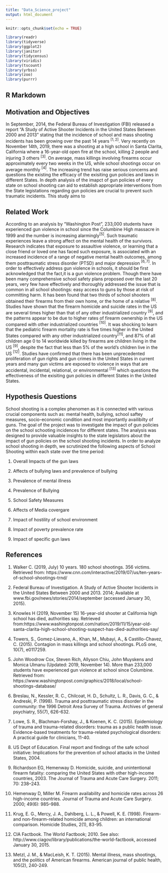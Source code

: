 ```yaml
---
title: "Data_Science_project"
output: html_document
---
```


```r
knitr::opts_chunk$set(echo = TRUE)
```

```r

library(readr)
library(tidyverse)
library(ggplot2)
library(janitor)
library(tidycensus)
library(viridis) 
library(tscount)
library(yrbss)
library(zoo)
library(purrr)

```



## R Markdown

## Motivation and Objectives
In September, 2014, the Federal Bureau of Investigation (FBI) released a report “A Study of Active Shooter Incidents in the United States Between 2000 and 2013” stating that the incidence of school and mass shooting incidents has been growing over the past 14 years $^{[1, 2]}$. Very recently on November 14th, 2019, there was a shooting at a high school in Santa Clarita, California where a 16-year-old open fire at the school, killing 2 people and injuring 3 others $^{[3]}$. On average, mass killings involving firearms occur approximately every two weeks in the US, while school shootings occur on average monthly $^{[4]}$. The increasing trend has raise serious concerns and questions the existing the efficacy of the exisiting gun policies and laws in different States. In depth analysis of the imapct of gun policies of every state on school shooting can aid to establish appropriate interventions from the State legistations regarding gun policies are crucial to prevent such traumatic incidents. This study aims to 



## Related Work
According to an analysis by “Washington Post”, 233,000 students have experienced gun violence in school since the Columbine High massacre in 1999 and the number is increasing alarmingly$^{[5]}$. Such traumatic experiences leave a strong affect on the mental health of the survivors. Research indicates that exposure to assaultive violence, or learning that a close friend or loved one has faced such exposure, is associated with an increased incidence of a range of negative mental health outcomes, among them posttraumatic stress disorder (PTSD) and major depression $^{[6,7]}$. In order to effectively address gun violence in schools, it should be first acknowledged that the fact,it is a gun violence problem. Though there have been many comprehensive school safety plans proposed over the last 20 years, very few have effectively and thoroughly addressed the issue that is common in all school shootings: easy access to guns by those at risk of committing harm.  It has been found that two thirds of school shooters obtained their firearms from their own home, or the home of a relative $^{[8]}$. Studies have shown that the firearm homicide and suicide rates in the US are several times higher than that of any other industrialized country $^{[9]}$, and the patterns appear to be due to higher rates of firearm ownership in the US compared with other industrialized countries $^{[10]}$. It was shocking to learn that the pediatric firearm mortality rate is five times higher in the United States compared with any other industrialized country$^{[11]}$, and 87% of all children age 0 to 14 worldwide killed by firearms are children living in the US $^{[9]}$, despite the fact that less than 5% of the world’s children live in the US $^{[12]}$. Studies have confirmed that there has been unprecedented proliferation of gun rights and gun crimes in the United States in current years and many gun victims are exposed to violence in ways that are accidental, incidental, relational, or environmental $^{[13]}$ which questions the effectiveness of the exisiting gun  policies in different States in the United States. 



## Hypothesis Questions
School shooting is a complex phenomen as it is connected with various crucial components such as: mental health, bullying, school saftey measures, socio-economic condition and most importantly availibilty of guns. The goal of the project was to investigate the impact of gun policies on the school schooting incidences for different states. The analysis was designed to provide valuable insights to the state legislators about the impact of gun policies on the school shooting incidents. In order to analyze school shooting in depth, we scrutinized the following aspects of School Shooting within each state over the time period: 

1. Overall Impacts of the gun laws\

2. Affects of bullying laws and prevalence of bullying\

3. Prevalence of mental illness\

4. Prevalence of  Bullying\

5. School Safety Measures\

6. Affects of Media covergare\

7. Impact of hostility of school environment\

8. Impact of poverty prevalence rate\

9. Impact of specific gun laws\




## References
1. Walker C. (2019, July) 10 years. 180 school shootings. 356 victims. Retrieved from: https://www.cnn.com/interactive/2019/07/us/ten-years-of-school-shootings-trnd/ 

2. Federal Bureau of Investigation. A Study of Active Shooter Incidents in the United States Between 2000 and 2013. 2014; Available at www.fbi.gov/news/stories/2014/september (accessed January 30, 2015).

3. Knowles H (2019, November 15) 16-year-old shooter at California high school has died, authorities say. Retrieved from:https://www.washingtonpost.com/nation/2019/11/15/year-old-santa-clarita-high-school-shooting-suspect-has-died-authorities-say/

4. Towers, S., Gomez-Lievano, A., Khan, M., Mubayi, A., & Castillo-Chavez, C. (2015). Contagion in mass killings and school shootings. PLoS one, 10(7), e0117259.

5. John Woodrow Cox, Steven Rich, Allyson Chiu, John Muyskens and Monica Ulmanu (Updated: 2019, November 14). More than 233,000 students have experienced gun violence at school since Columbine. Retrieved from: https://www.washingtonpost.com/graphics/2018/local/school-shootings-database/

6. Breslau, N., Kessler, R. C., Chilcoat, H. D., Schultz, L. R., Davis, G. C., & Andreski, P. (1998). Trauma and posttraumatic stress disorder in the community: the 1996 Detroit Area Survey of Trauma. Archives of general psychiatry, 55(7), 626-632.

7. Lowe, S. R., Blachman-Forshay, J., & Koenen, K. C. (2015). Epidemiology of trauma and trauma-related disorders: trauma as a public health issue. Evidence-based treatments for trauma-related psychological disorders: A practical guide for clinicians, 11-40.

8. US Dept of Education. Final report and findings of the safe school initiative: Implications for the prevention of school attacks in the United States, 2004.

9. Richardson EG, Hemenway D. Homicide, suicide, and unintentional firearm fatality: comparing the United States with other high-income countries, 2003. The Journal of Trauma and Acute Care Surgery. 2011; 70: 238–243.

10. Hemenway D, Miller M. Firearm availability and homicide rates across 26 high-income countries. Journal of Trauma and Acute Care Surgery. 2000; 49(6): 985–988.

11. Krug, E. G., Mercy, J. A., Dahlberg, L. L., & Powell, K. E. (1998). Firearm-and non-firearm-related homicide among children: an international comparison. Homicide Studies, 2(1), 83-95. 

12. CIA Factbook. The World Factbook; 2010. See also: http://www.ciagov/library/publications/the-world-factbook, accessed January 30, 2015.

13. Metzl, J. M., & MacLeish, K. T. (2015). Mental illness, mass shootings, and the politics of American firearms. American journal of public health, 105(2), 240-249.





